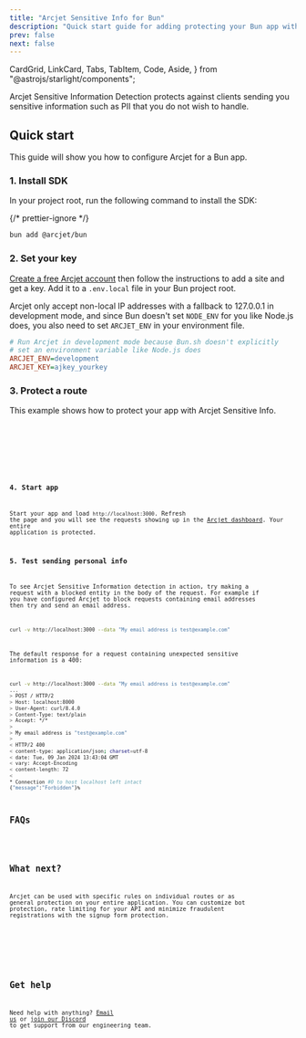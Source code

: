 ```yaml
---
title: "Arcjet Sensitive Info for Bun"
description: "Quick start guide for adding protecting your Bun app with Arcjet Sensitive Information."
prev: false
next: false
---
```


  CardGrid,
  LinkCard,
  Tabs,
  TabItem,
  Code,
  Aside,
} from "@astrojs/starlight/components";

Arcjet Sensitive Information Detection protects against clients sending you
sensitive information such as PII that you do not wish to handle.

<WhatIsArcjet />

## Quick start

This guide will show you how to configure Arcjet for a Bun app.

### 1. Install SDK

In your project root, run the following command to install the SDK:

{/* prettier-ignore */}
```sh
bun add @arcjet/bun
```

### 2. Set your key

[Create a free Arcjet account](https://app.arcjet.com) then follow the
instructions to add a site and get a key. Add it to a `.env.local` file in your
Bun project root.

Arcjet only accept non-local IP addresses with a fallback to 127.0.0.1 in development mode, and since Bun
doesn't set `NODE_ENV` for you like Node.js does, you also need to set
`ARCJET_ENV` in your environment file.

```ini title=".env.local"
# Run Arcjet in development mode because Bun.sh doesn't explicitly
# set an environment variable like Node.js does
ARCJET_ENV=development
ARCJET_KEY=ajkey_yourkey
```

### 3. Protect a route

This example shows how to protect your app with Arcjet Sensitive Info.

<Tabs>
  <TabItem label="TS">
    <Code code={Step3TS} lang="ts" title="/index.ts" />
  </TabItem>
  <TabItem label="JS">
    <Code code={Step3JS} lang="js" title="/src/index.js" />
  </TabItem>
</Tabs>

### 4. Start app

Start your app and load `http://localhost:3000`. Refresh the page and you will
see the requests showing up in the [Arcjet dashboard](https://app.arcjet.com).
Your entire application is protected.

### 5. Test sending personal info

To see Arcjet Sensitive Information detection in action, try making a request
with a blocked entity in the body of the request. For example if you have configured
Arcjet to block requests containing email addresses then try and send an email address.

```sh
curl -v http://localhost:3000 --data "My email address is test@example.com"
```

The default response for a request containing unexpected sensitive information is a 400:

```sh
curl -v http://localhost:3000 --data "My email address is test@example.com"
...
> POST / HTTP/2
> Host: localhost:8000
> User-Agent: curl/8.4.0
> Content-Type: text/plain
> Accept: */*
>
> My email address is "test@example.com"
>
< HTTP/2 400
< content-type: application/json; charset=utf-8
< date: Tue, 09 Jan 2024 13:43:04 GMT
< vary: Accept-Encoding
< content-length: 72
<
* Connection #0 to host localhost left intact
{"message":"Forbidden"}%
```

## FAQs

<FAQs />

## What next?

Arcjet can be used with specific rules on individual routes or as general
protection on your entire application. You can customize bot protection, rate
limiting for your API and minimize fraudulent registrations with the signup form
protection.

<CardGrid>
  <LinkCard
    title="Arcjet Sensitive Info reference"
    href="/sensitive-info/reference/bun"
    description="Full details about Arcjet Sensitive Information."
  />
  <LinkCard
    title="SDK reference"
    href="/reference/bun"
    description="Bun SDK reference guide."
  />
  <LinkCard
    title="Testing"
    href="/testing"
    description="Write tests for your rules."
  />
</CardGrid>

## Get help

Need help with anything? [Email us](mailto:support@arcjet.com) or [join our
Discord](https://discord.gg/TPra6jqZDC) to get support from our
engineering team.

<Comments />
